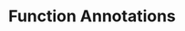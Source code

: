 ---
title: Function Annotations
description: This is an Introduction to Python Syntax
slug: functions/function-annotations
sidebar:
   order: 4
---